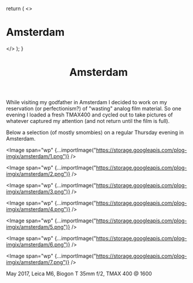 
  return (
    <>
      <h1>Amsterdam</h1>
      <Picture
        src="https://storage.googleapis.com/plog-imgix/amsterdam/cover.png"
        className="responsive-image"
        sizes="450px"
      />
    </>
  );
}

<Header>
  <Picture
    src="https://storage.googleapis.com/plog-imgix/amsterdam/cover.png"
    sizes="100vw"
  />
  <h1>Amsterdam</h1>
</Header>

While visiting my godfather in Amsterdam I decided to work on my reservation (or
perfectionism?) of "wasting" analog film material. So one evening I loaded a
fresh TMAX400 and cycled out to take pictures of whatever captured my attention
(and not return until the film is full).

Below a selection (of mostly smombies) on a regular Thursday evening in
Amsterdam.

<Image
  span="wp"
  {...importImage("https://storage.googleapis.com/plog-imgix/amsterdam/1.png")}
/>

<Image
  span="wp"
  {...importImage("https://storage.googleapis.com/plog-imgix/amsterdam/2.png")}
/>

<Image
  span="wp"
  {...importImage("https://storage.googleapis.com/plog-imgix/amsterdam/3.png")}
/>

<Image
  span="wp"
  {...importImage("https://storage.googleapis.com/plog-imgix/amsterdam/4.png")}
/>

<Image
  span="wp"
  {...importImage("https://storage.googleapis.com/plog-imgix/amsterdam/5.png")}
/>

<Image
  span="wp"
  {...importImage("https://storage.googleapis.com/plog-imgix/amsterdam/6.png")}
/>

<Image
  span="wp"
  {...importImage("https://storage.googleapis.com/plog-imgix/amsterdam/7.png")}
/>

<Footer>May 2017, Leica M6, Biogon T 35mm f/2, TMAX 400 @ 1600</Footer>
